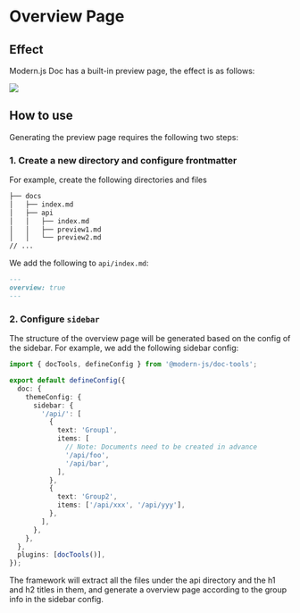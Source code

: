 # Overview Page

## Effect

Modern.js Doc has a built-in preview page, the effect is as follows:

<img src="https://lf3-static.bytednsdoc.com/obj/eden-cn/uhbfnupenuhf/edenx-doc/Xnip2023-02-17_16-55-07.jpg" />

## How to use

Generating the preview page requires the following two steps:

### 1. Create a new directory and configure frontmatter

For example, create the following directories and files

```bash
├── docs
│   ├── index.md
│   ├── api
│   │   ├── index.md
│   │   ├── preview1.md
│   │   └── preview2.md
// ...
```

We add the following to `api/index.md`:

```md
---
overview: true
---
```

### 2. Configure `sidebar`

The structure of the overview page will be generated based on the config of the sidebar. For example, we add the following sidebar config:

```ts title="modern.config.ts"
import { docTools, defineConfig } from '@modern-js/doc-tools';

export default defineConfig({
  doc: {
    themeConfig: {
      sidebar: {
        '/api/': [
          {
            text: 'Group1',
            items: [
              // Note: Documents need to be created in advance
              '/api/foo',
              '/api/bar',
            ],
          },
          {
            text: 'Group2',
            items: ['/api/xxx', '/api/yyy'],
          },
        ],
      },
    },
  },
  plugins: [docTools()],
});
```

The framework will extract all the files under the api directory and the h1 and h2 titles in them, and generate a overview page according to the group info in the sidebar config.
